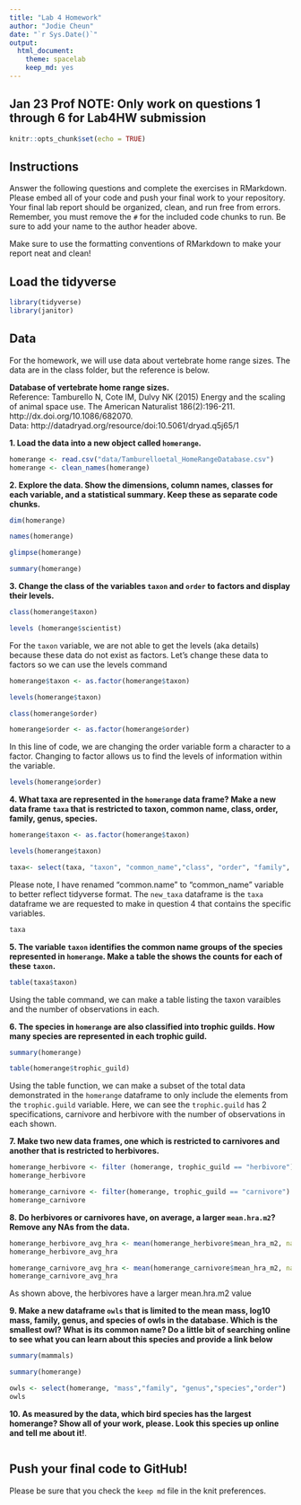 ```yaml
---
title: "Lab 4 Homework"
author: "Jodie Cheun"
date: "`r Sys.Date()`"
output:
  html_document: 
    theme: spacelab
    keep_md: yes
---
```

## Jan 23 Prof NOTE: Only work on questions 1 through 6 for Lab4HW submission 

```r
knitr::opts_chunk$set(echo = TRUE)
```

## Instructions
Answer the following questions and complete the exercises in RMarkdown. Please embed all of your code and push your final work to your repository. Your final lab report should be organized, clean, and run free from errors. Remember, you must remove the `#` for the included code chunks to run. Be sure to add your name to the author header above.  

Make sure to use the formatting conventions of RMarkdown to make your report neat and clean!  

## Load the tidyverse
```r
library(tidyverse)
library(janitor)
```

## Data
For the homework, we will use data about vertebrate home range sizes. The data are in the class folder, but the reference is below.  

**Database of vertebrate home range sizes.**  
Reference: Tamburello N, Cote IM, Dulvy NK (2015) Energy and the scaling of animal space use. The American Naturalist 186(2):196-211. http://dx.doi.org/10.1086/682070.  
Data: http://datadryad.org/resource/doi:10.5061/dryad.q5j65/1  

**1. Load the data into a new object called `homerange`.**
```r
homerange <- read.csv("data/Tamburelloetal_HomeRangeDatabase.csv")
homerange <- clean_names(homerange)
```

**2. Explore the data. Show the dimensions, column names, classes for each variable, and a statistical summary. Keep these as separate code chunks.**  
```r
dim(homerange)
```

```r
names(homerange)
```
```r
glimpse(homerange)
```
```r
summary(homerange)
```


**3. Change the class of the variables `taxon` and `order` to factors and display their levels.**  
```r
class(homerange$taxon)
```
```r
levels (homerange$scientist)
```
For the `taxon` variable, we are not able to get the levels (aka details) because these data do not exist as factors. Let's change these data to factors so we can use the levels command

```r
homerange$taxon <- as.factor(homerange$taxon)
```

```r
levels(homerange$taxon)
```


```r
class(homerange$order)
```

```r
homerange$order <- as.factor(homerange$order)
```
In this line of code, we are changing the order variable form a character to a factor. Changing to factor allows us to find the levels of information within the variable. 

```r
levels(homerange$order)
```

**4. What taxa are represented in the `homerange` data frame? Make a new data frame `taxa` that is restricted to taxon, common name, class, order, family, genus, species.**  
```r
homerange$taxon <- as.factor(homerange$taxon)
```

```r
levels(homerange$taxon)
```


```r
taxa<- select(taxa, "taxon", "common_name","class", "order", "family", "genus", "species")
```
Please note, I have renamed "common.name" to "common_name" variable to better reflect tidyverse format. The `new_taxa` dataframe is the `taxa` dataframe we are requested to make in question 4 that contains the specific variables. 

```r
taxa
```


**5. The variable `taxon` identifies the common name groups of the species represented in `homerange`. Make a table the shows the counts for each of these `taxon`.**  
```r
table(taxa$taxon)
```
Using the table command, we can make a table listing the taxon varaibles and the number of observations in each. 

**6. The species in `homerange` are also classified into trophic guilds. How many species are represented in each trophic guild.**  
```r
summary(homerange)
```
```r
table(homerange$trophic_guild)
```
Using the table function, we can make a subset of the total data demonstrated in the `homerange` dataframe to only include the elements from the `trophic.guild` variable. Here, we can see the `trophic.guild` has 2 specifications, carnivore and herbivore with the number of observations in each shown. 

**7. Make two new data frames, one which is restricted to carnivores and another that is restricted to herbivores.**  
```r
homerange_herbivore <- filter (homerange, trophic_guild == "herbivore")
homerange_herbivore
```

```r
homerange_carnivore <- filter(homerange, trophic_guild == "carnivore")
homerange_carnivore
```


**8. Do herbivores or carnivores have, on average, a larger `mean.hra.m2`? Remove any NAs from the data.**  
```r
homerange_herbivore_avg_hra <- mean(homerange_herbivore$mean_hra_m2, na.rm = T)
homerange_herbivore_avg_hra
```

```r
homerange_carnivore_avg_hra <- mean(homerange_carnivore$mean_hra_m2, na.rm = T)
homerange_carnivore_avg_hra
```

As shown above, the herbivores have a larger mean.hra.m2 value 

**9. Make a new dataframe `owls` that is limited to the mean mass, log10 mass, family, genus, and species of owls in the database. Which is the smallest owl? What is its common name? Do a little bit of searching online to see what you can learn about this species and provide a link below** 

```r
summary(mammals)
```

```r
summary(homerange)
```


```r
owls <- select(homerange, "mass","family", "genus","species","order")
owls
```



**10. As measured by the data, which bird species has the largest homerange? Show all of your work, please. Look this species up online and tell me about it!**.  
```r

```

## Push your final code to GitHub!
Please be sure that you check the `keep md` file in the knit preferences.   